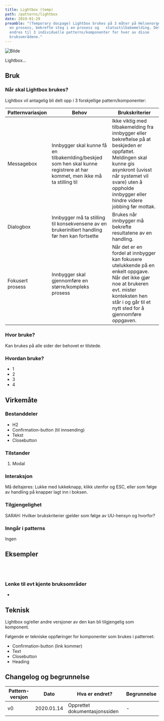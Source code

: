 ```yaml
---
title: Lightbox (temp)
path: /patterns/lightbox
date: 2019-01-29
preamble: "(Temporary docpage) Lightbox brukes på 3 måter på Helsenorge: Isolere
  en prosess, bekrefte steg i en prosess og   statustilbakemelding. Dette skal
  endres til 3 individuelle patterns/komponenter for hver av disse
  bruksområdene."
---
```

![Bilde](angrycat.jpg)

Lightbox...

## Bruk

### Når skal Lightbox brukes?

Lightbox vil antagelig bli delt opp i 3 forskjellige pattern/komponenter:

| Patternvariasjon | Behov                                                                                                                     | Brukskriterier                                                                                                                                                                                                                    |
| ---------------- | ------------------------------------------------------------------------------------------------------------------------- | --------------------------------------------------------------------------------------------------------------------------------------------------------------------------------------------------------------------------------- |
| Messagebox       | Innbygger skal kunne få en tilbakemlding/beskjed som hen skal kunne registrere at har kommet, men ikke må ta stilling til | Ikke viktig med tilbakemelding fra innbygger eller bekreftelse på at beskjeden er oppfattet. Meldingen skal kunne gis asynkront (uvisst når systemet vil svare) uten å oppholde innbygger eller hindre videre jobbing før mottak. |
| Dialogbox        | Innbygger må ta stilling til konsekvensene av en brukerinitiert handling før hen kan fortsette                            | Brukes når innbygger må bekrefte resultatene av en handling.                                                                                                                                                                      |
| Fokusert prosess | Innbygger skal gjennomføre en større/kompleks prosess                                                                     | Når det er en fordel at innbygger kan fokusere utelukkende på en enkelt oppgave. Når det ikke gjør noe at brukeren evt. mister konteksten hen står i og går til et nytt sted for å gjennomføre oppgaven.                          |

### Hvor bruke?

Kan brukes på alle sider der behovet er tilstede.

### Hvordan bruke?

* 1
* 2
* 3
* 4

## Virkemåte

### Bestanddeler

* H2
* Confirmation-button (til innsending)
* Tekst
* Closebutton

### Tilstander

1. Modal

### Interaksjon

Må deltajeres: Lukke med lukkeknapp, klikk utenfor og ESC, eller som følge av handling på knapper lagt inn i boksen.

### Tilgjengelighet

SARAH: Hvilker brukskriterier gjelder som følge av UU-hensyn og hvorfor?

### Inngår i patterns

Ingen

## Eksempler

<br />
<br />

### Lenke til evt kjente bruksområder

*

## Teknisk

Lightbox og/eller andre versjoner av den kan bli tilgjengelig som komponent.

Følgende er tekniske oppføringer for komponenter som brukes i patternet:

* Confirmation-button (link kommer)
* Text
* Closebutton
* Heading

## Changelog og begrunnelse

| Pattern-versjon | Dato       | Hva er endret?                | Begrunnelse |
| --------------- | ---------- | ----------------------------- | ----------- |
| v0              | 2020.01.14 | Opprettet dokumentasjonssiden | \-          |